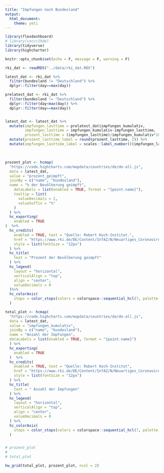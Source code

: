 ```yaml
---
title: "Impfungen nach Bundesland"
output: 
  html_document:
    theme: yeti
---
```





```r
library(flexdashboard)
# library(vaccc19de)
library(tidyverse)
library(highcharter)

knitr::opts_chunk$set(echo = F, message = F, warning = F)

rki_dat <- readRDS("../data/rki_dat.RDS")

latest_dat <- rki_dat %>% 
  filter(bundesland != "Deutschland") %>% 
  dplyr::filter(day==max(day))

prelatest_dat <- rki_dat %>% 
  filter(bundesland != "Deutschland") %>% 
  dplyr::filter(day<max(day)) %>% 
  dplyr::filter(day==max(day))


latest_dat <- latest_dat %>% 
  mutate(impfungen_lasttime = prelatest_dat$impfungen_kumulativ,
         impfungen_lasttime = impfungen_kumulativ-impfungen_lasttime,
         prozent_lasttime = (impfungen_lasttime)/impfungen_kumulativ*100) %>% 
  mutate(prozent_lasttime_label = round(prozent_lasttime, 2)) %>% 
  mutate(impfungen_lasttime_label = scales::label_number()(impfungen_lasttime) %>% str_remove_all("\\.0"))
```


<br>

```r
    
prozent_plot <- hcmap(
  "https://code.highcharts.com/mapdata/countries/de/de-all.js",
  data = latest_dat,
  value = "prozent_geimpft",
  joinBy = c("name", "bundesland"),
  name = "% der Bevölkerung geimpft",
    dataLabels = list(enabled = TRUE, format = "{point.name}"),
    tooltip = list(
      valueDecimals = 2,
      valueSuffix = "%"
    )
  ) %>%
  hc_exporting(
    enabled = TRUE
)  %>% 
  hc_credits(
    enabled = TRUE, text = "Quelle: Robert Koch-Institut.",
    href = "https://www.rki.de/DE/Content/InfAZ/N/Neuartiges_Coronavirus/Daten/Impfquoten-Tab.html",
    style = list(fontSize = "12px")
  ) %>%
  hc_title(
    text = "Prozent der Bevölkerung geimpft"
  ) %>% 
  hc_legend(
    layout = "horizontal",
    verticalAlign = "top",
    align = "center",
    valueDecimals = 0
  )%>%
  hc_colorAxis(
    stops = color_stops(colors = colorspace::sequential_hcl(7, palette = "Blues 3", rev = T))
  )

total_plot <- hcmap(
  "https://code.highcharts.com/mapdata/countries/de/de-all.js",
  data = latest_dat,
  value = "impfungen_kumulativ",
  joinBy = c("name", "bundesland"),
  name = "Anzahl der Impfungen",
  dataLabels = list(enabled = TRUE, format = "{point.name}")
  ) %>%
  hc_exporting(
    enabled = TRUE
  )  %>% 
  hc_credits(
    enabled = TRUE, text = "Quelle: Robert Koch-Institut",
    href = "https://www.rki.de/DE/Content/InfAZ/N/Neuartiges_Coronavirus/Daten/Impfquoten-Tab.html",
    style = list(fontSize = "12px")
  ) %>%
  hc_title(
    text = " Anzahl der Impfungen"
  ) %>% 
  hc_legend(
    layout = "horizontal",
    verticalAlign = "top",
    align = "center",
    valueDecimals = 0
  ) %>%
  hc_colorAxis(
    stops = color_stops(colors = colorspace::sequential_hcl(7, palette = "Mint", rev = T))
  )


# prozent_plot
# 
# total_plot

hw_grid(total_plot, prozent_plot, ncol = 2)

```


<!-- ```{r, out.width="100%"} -->

<!-- prozent_plot <- hcmap( -->
<!--   "https://code.highcharts.com/mapdata/countries/de/de-all.js", -->
<!--   data = latest_dat, -->
<!--   value = "prozent_lasttime", -->
<!--   joinBy = c("name", "bundesland"), -->
<!--   name = "% der Bevölkerung geimpft", -->
<!--     dataLabels = list(enabled = TRUE, format = "{point.name}"), -->
<!--     tooltip = list( -->
<!--       valueDecimals = 2, -->
<!--       valueSuffix = "%" -->
<!--     ) -->
<!--   ) %>% -->
<!--   hc_exporting( -->
<!--     enabled = TRUE -->
<!-- )  %>%  -->
<!--   hc_credits( -->
<!--     enabled = TRUE, text = "Quelle: Robert Koch-Institut.", -->
<!--     href = "https://www.rki.de/DE/Content/InfAZ/N/Neuartiges_Coronavirus/Daten/Impfquoten-Tab.html", -->
<!--     style = list(fontSize = "12px") -->
<!--   ) %>% -->
<!--   hc_title( -->
<!--     text = "Prozent der Bevölkerung geimpft" -->
<!--   ) %>%  -->
<!--   hc_legend( -->
<!--     layout = "horizontal", -->
<!--     verticalAlign = "top", -->
<!--     align = "center", -->
<!--     valueDecimals = 0 -->
<!--   )%>% -->
<!--   hc_colorAxis( -->
<!--     stops = color_stops(colors = colorspace::sequential_hcl(7, palette = "Blues 3", rev = T)) -->
<!--   ) -->

<!-- total_plot <- hcmap( -->
<!--   "https://code.highcharts.com/mapdata/countries/de/de-all.js", -->
<!--   data = latest_dat, -->
<!--   value = "impfungen_lasttime", -->
<!--   joinBy = c("name", "bundesland"), -->
<!--   name = "Anzahl der Impfungen", -->
<!--   dataLabels = list(enabled = TRUE, format = "{point.name}") -->
<!--   ) %>% -->
<!--   hc_exporting( -->
<!--     enabled = TRUE -->
<!--   )  %>%  -->
<!--   hc_credits( -->
<!--     enabled = TRUE, text = "Quelle: Robert Koch-Institut", -->
<!--     href = "https://www.rki.de/DE/Content/InfAZ/N/Neuartiges_Coronavirus/Daten/Impfquoten-Tab.html", -->
<!--     style = list(fontSize = "12px") -->
<!--   ) %>% -->
<!--   hc_title( -->
<!--     text = " Anzahl der Impfungen" -->
<!--   ) %>%  -->
<!--   hc_legend( -->
<!--     layout = "horizontal", -->
<!--     verticalAlign = "top", -->
<!--     align = "center", -->
<!--     valueDecimals = 0 -->
<!--   ) %>% -->
<!--   hc_colorAxis( -->
<!--     stops = color_stops(colors = colorspace::sequential_hcl(7, palette = "Mint", rev = T)) -->
<!--   ) -->


<!-- # prozent_plot -->
<!-- #  -->
<!-- # total_plot -->

<!-- hw_grid(total_plot, prozent_plot, ncol = 2) -->

<!-- ``` -->


